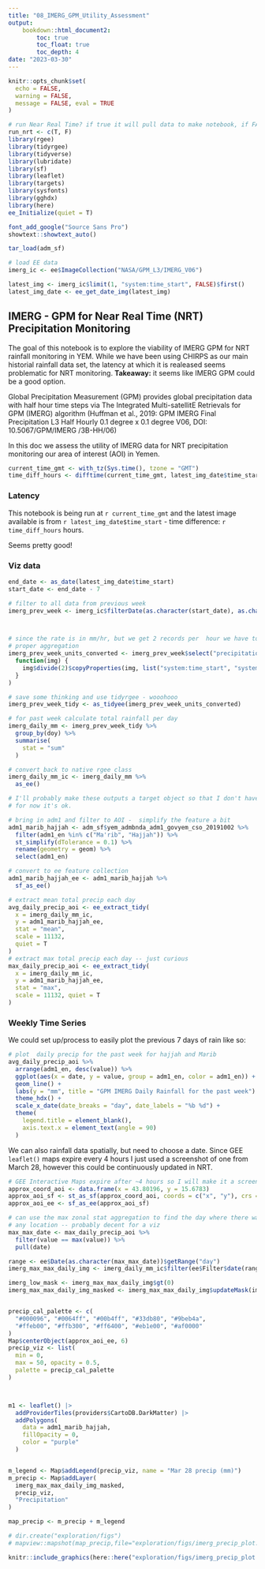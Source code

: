 ```yaml
---
title: "08_IMERG_GPM_Utility_Assessment"
output: 
    bookdown::html_document2:
        toc: true
        toc_float: true
        toc_depth: 4
date: "2023-03-30"
---
```


```r
knitr::opts_chunk$set(
  echo = FALSE,
  warning = FALSE,
  message = FALSE, eval = TRUE
)
```


```r
# run Near Real Time? if true it will pull data to make notebook, if FALSE we
run_nrt <- c(T, F)
library(rgee)
library(tidyrgee)
library(tidyverse)
library(lubridate)
library(sf)
library(leaflet)
library(targets)
library(sysfonts)
library(gghdx)
library(here)
ee_Initialize(quiet = T)

font_add_google("Source Sans Pro")
showtext::showtext_auto()

tar_load(adm_sf)
```

```r
# load EE data
imerg_ic <- ee$ImageCollection("NASA/GPM_L3/IMERG_V06")

latest_img <- imerg_ic$limit(1, "system:time_start", FALSE)$first()
latest_img_date <- ee_get_date_img(latest_img)
```

## IMERG - GPM for Near Real Time (NRT) Precipitation Monitoring

The goal of this notebook is to explore the viability of IMERG GPM for NRT rainfall monitoring in YEM. While we have been using CHIRPS as our main historial rainfall data set, the latency at which it is realeased seems problematic for NRT monitoring. **Takeaway:** it seems like IMERG GPM could be a good option.
 
Global Precipitation Measurement (GPM) provides global precipitation data with half hour time steps via The Integrated Multi-satellitE Retrievals for GPM (IMERG) algorithm (Huffman et al., 2019: GPM IMERG Final Precipitation L3 Half Hourly 0.1 degree x 0.1 degree V06, DOI: 10.5067/GPM/IMERG /3B-HH/06)

In this doc we assess the utility of IMERG data for NRT precipitation monitoring our area of interest (AOI) in Yemen.

```r
current_time_gmt <- with_tz(Sys.time(), tzone = "GMT")
time_diff_hours <- difftime(current_time_gmt, latest_img_date$time_start, units = "hours")
```

### Latency 

This notebook is being run at `r current_time_gmt` and the latest image available is from `r latest_img_date$time_start` - time difference: `r time_diff_hours` hours.

Seems pretty good!
    
### Viz data 

```r
end_date <- as_date(latest_img_date$time_start)
start_date <- end_date - 7

# filter to all data from previous week
imerg_prev_week <- imerg_ic$filterDate(as.character(start_date), as.character(end_date + 1))



# since the rate is in mm/hr, but we get 2 records per  hour we have to divide by 2 for
# proper aggregation
imerg_prev_week_units_converted <- imerg_prev_week$select("precipitationCal")$map(
  function(img) {
    img$divide(2)$copyProperties(img, list("system:time_start", "system:id"))
  }
)

# save some thinking and use tidyrgee - wooohooo
imerg_prev_week_tidy <- as_tidyee(imerg_prev_week_units_converted)

# for past week calculate total rainfall per day
imerg_daily_mm <- imerg_prev_week_tidy %>%
  group_by(doy) %>%
  summarise(
    stat = "sum"
  )

# convert back to native rgee class
imerg_daily_mm_ic <- imerg_daily_mm %>%
  as_ee()
```


```r
# I'll probably make these outputs a target object so that I don't have to download the data in the notebook
# for now it's ok.

# bring in adm1 and filter to AOI -  simplify the feature a bit
adm1_marib_hajjah <- adm_sf$yem_admbnda_adm1_govyem_cso_20191002 %>%
  filter(adm1_en %in% c("Ma'rib", "Hajjah")) %>%
  st_simplify(dTolerance = 0.1) %>%
  rename(geometry = geom) %>%
  select(adm1_en)

# convert to ee feature collection
adm1_marib_hajjah_ee <- adm1_marib_hajjah %>%
  sf_as_ee()

# extract mean total precip each day
avg_daily_precip_aoi <- ee_extract_tidy(
  x = imerg_daily_mm_ic,
  y = adm1_marib_hajjah_ee,
  stat = "mean",
  scale = 11132,
  quiet = T
)
# extract max total precip each day -- just curious
max_daily_precip_aoi <- ee_extract_tidy(
  x = imerg_daily_mm_ic,
  y = adm1_marib_hajjah_ee,
  stat = "max",
  scale = 11132, quiet = T
)
```

### Weekly Time Series

We could set up/process to easily plot the previous 7 days of rain like so:

```r
# plot  daily precip for the past week for hajjah and Marib
avg_daily_precip_aoi %>%
  arrange(adm1_en, desc(value)) %>%
  ggplot(aes(x = date, y = value, group = adm1_en, color = adm1_en)) +
  geom_line() +
  labs(y = "mm", title = "GPM IMERG Daily Rainfall for the past week") +
  theme_hdx() +
  scale_x_date(date_breaks = "day", date_labels = "%b %d") +
  theme(
    legend.title = element_blank(),
    axis.text.x = element_text(angle = 90)
  )
```


We can also rainfall data spatially, but need to choose a date. Since GEE `leaflet()` maps expire every 4 hours I just used a screenshot of one from March 28, however this could be continuously updated in NRT.

```r
# GEE Interactive Maps expire after ~4 hours so I will make it a screenshot. This is why eval=F
approx_coord_aoi <- data.frame(x = 43.80196, y = 15.6783)
approx_aoi_sf <- st_as_sf(approx_coord_aoi, coords = c("x", "y"), crs = 4326)
approx_aoi_ee <- sf_as_ee(approx_aoi_sf)

# can use the max zonal stat aggregation to find the day where there was the most rain in
# any location -- probably decent for a viz
max_max_date <- max_daily_precip_aoi %>%
  filter(value == max(value)) %>%
  pull(date)

range <- ee$Date(as.character(max_max_date))$getRange("day")
imerg_max_max_daily_img <- imerg_daily_mm_ic$filter(ee$Filter$date(range))$first()

imerg_low_mask <- imerg_max_max_daily_img$gt(0)
imerg_max_max_daily_img_masked <- imerg_max_max_daily_img$updateMask(imerg_low_mask)


precip_cal_palette <- c(
  "#000096", "#0064ff", "#00b4ff", "#33db80", "#9beb4a",
  "#ffeb00", "#ffb300", "#ff6400", "#eb1e00", "#af0000"
)
Map$centerObject(approx_aoi_ee, 6)
precip_viz <- list(
  min = 0,
  max = 50, opacity = 0.5,
  palette = precip_cal_palette
)



m1 <- leaflet() |>
  addProviderTiles(providers$CartoDB.DarkMatter) |>
  addPolygons(
    data = adm1_marib_hajjah,
    fillOpacity = 0,
    color = "purple"
  )


m_legend <- Map$addLegend(precip_viz, name = "Mar 28 precip (mm)")
m_precip <- Map$addLayer(
  imerg_max_max_daily_img_masked,
  precip_viz,
  "Precipitation"
)

map_precip <- m_precip + m_legend

# dir.create("exploration/figs")
# mapview::mapshot(map_precip,file="exploration/figs/imerg_precip_plot.png")
```

```r
knitr::include_graphics(here::here("exploration/figs/imerg_precip_plot.PNG"), rel_path = F)
```





